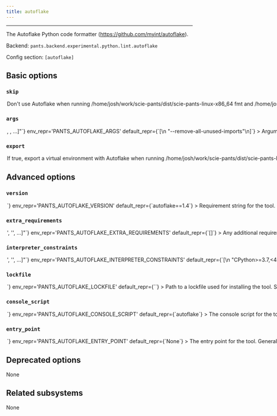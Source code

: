 ```yaml
---
title: autoflake
---
```



---

The Autoflake Python code formatter (https://github.com/myint/autoflake).

Backend: <span className="color--primary">`pants.backend.experimental.python.lint.autoflake`</span>

Config section: <span className="color--primary">`[autoflake]`</span>

<span className={styles.options}>

## Basic options

### `skip`

<Option
  cli_repr={`--[no-]autoflake-skip`}
  env_repr='PANTS_AUTOFLAKE_SKIP'
  default_repr={`False`}
>

Don&#x27;t use Autoflake when running `/home/josh/work/scie-pants/dist/scie-pants-linux-x86_64 fmt` and `/home/josh/work/scie-pants/dist/scie-pants-linux-x86_64 lint`.

</Option>

### `args`

<Option
  cli_repr={`--autoflake-args="[<shell_str>, <shell_str>, ...]"`}
  env_repr='PANTS_AUTOFLAKE_ARGS'
  default_repr={`[\n  "--remove-all-unused-imports"\n]`}
>

Arguments to pass directly to Autoflake, e.g. `--autoflake-args='--remove-all-unused-imports --target-version=py37 --quiet'`.

</Option>

### `export`

<Option
  cli_repr={`--[no-]autoflake-export`}
  env_repr='PANTS_AUTOFLAKE_EXPORT'
  default_repr={`True`}
>

If true, export a virtual environment with Autoflake when running `/home/josh/work/scie-pants/dist/scie-pants-linux-x86_64 export`.

This can be useful, for example, with IDE integrations to point your editor to the tool&#x27;s binary.

</Option>

## Advanced options

### `version`

<Option
  cli_repr={`--autoflake-version=<str>`}
  env_repr='PANTS_AUTOFLAKE_VERSION'
  default_repr={`autoflake==1.4`}
>

Requirement string for the tool.

</Option>

### `extra_requirements`

<Option
  cli_repr={`--autoflake-extra-requirements="['<str>', '<str>', ...]"`}
  env_repr='PANTS_AUTOFLAKE_EXTRA_REQUIREMENTS'
  default_repr={`[]`}
>

Any additional requirement strings to use with the tool. This is useful if the tool allows you to install plugins or if you need to constrain a dependency to a certain version.

</Option>

### `interpreter_constraints`

<Option
  cli_repr={`--autoflake-interpreter-constraints="['<str>', '<str>', ...]"`}
  env_repr='PANTS_AUTOFLAKE_INTERPRETER_CONSTRAINTS'
  default_repr={`[\n  "CPython>=3.7,<4"\n]`}
>

Python interpreter constraints for this tool.

</Option>

### `lockfile`

<Option
  cli_repr={`--autoflake-lockfile=<str>`}
  env_repr='PANTS_AUTOFLAKE_LOCKFILE'
  default_repr={`<default>`}
>

Path to a lockfile used for installing the tool.

Set to the string `<default>` to use a lockfile provided by Pants, so long as you have not changed the `--version` and `--extra-requirements` options, and the tool&#x27;s interpreter constraints are compatible with the default. Pants will error or warn if the lockfile is not compatible (controlled by `[python].invalid_lockfile_behavior`). See https://github.com/pantsbuild/pants/blob/release_2.13.1/src/python/pants/backend/python/lint/autoflake/autoflake.lock for the default lockfile contents.

Set to the string `<none>` to opt out of using a lockfile. We do not recommend this, though, as lockfiles are essential for reproducible builds.

To use a custom lockfile, set this option to a file path relative to the build root, then run `/home/josh/work/scie-pants/dist/scie-pants-linux-x86_64 generate-lockfiles --resolve=autoflake`.

As explained at https://www.pantsbuild.org/v2.13/docs/python-third-party-dependencies, lockfile generation via `generate-lockfiles` does not always work and you may want to manually generate the lockfile. You will want to set `[python].invalid_lockfile_behavior = 'ignore'` so that Pants does not complain about missing lockfile headers.

</Option>

### `console_script`

<Option
  cli_repr={`--autoflake-console-script=<str>`}
  env_repr='PANTS_AUTOFLAKE_CONSOLE_SCRIPT'
  default_repr={`autoflake`}
>

The console script for the tool. Using this option is generally preferable to (and mutually exclusive with) specifying an --entry-point since console script names have a higher expectation of staying stable across releases of the tool. Usually, you will not want to change this from the default.

</Option>

### `entry_point`

<Option
  cli_repr={`--autoflake-entry-point=<str>`}
  env_repr='PANTS_AUTOFLAKE_ENTRY_POINT'
  default_repr={`None`}
>

The entry point for the tool. Generally you only want to use this option if the tool does not offer a --console-script (which this option is mutually exclusive with). Usually, you will not want to change this from the default.

</Option>

## Deprecated options

None

## Related subsystems

None

</span>
